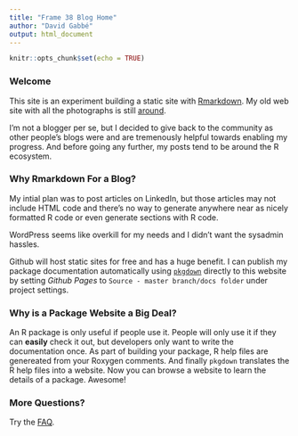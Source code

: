 ```yaml
---
title: "Frame 38 Blog Home"
author: "David Gabbé"
output: html_document
---
```


```r
knitr::opts_chunk$set(echo = TRUE)
```

### Welcome

This site is an experiment building a static site with [Rmarkdown](http://rmarkdown.rstudio.com/rmarkdown_websites.html).  My old web 
site with all the photographs is still [around](http://www.frame38.com).

I'm not a blogger per se, but I decided to give back to the community as other people's blogs
were and are tremenously helpful towards enabling my progress.  And before
going any further, my posts tend to be around the R ecosystem.

### Why Rmarkdown For a Blog?

My intial plan was to post articles on LinkedIn, but those articles may not 
include HTML code and there's no way to generate anywhere near as nicely formatted 
R code or even generate sections with R code.

WordPress seems like overkill for my needs and I didn't want the sysadmin hassles.

Github will host static sites for free and has a huge benefit.  I can publish my
package documentation automatically using
[`pkgdown`](https://github.com/hadley/pkgdown#pkgdown) directly to this website by
setting *Github Pages* to `Source - master branch/docs folder` under project 
settings.

### Why is a Package Website a Big Deal?

An R package is only useful if people use it.  People will only use it if they
can **easily** check it out, but developers only want to write the
documentation once. As part of building your package, R help files are genereated from your Roxygen comments.  And finally `pkgdown` translates the R help files
into a website.  Now you can browse a website to learn the details of a
package.  Awesome!

### More Questions?

Try the [FAQ](faq.html).
